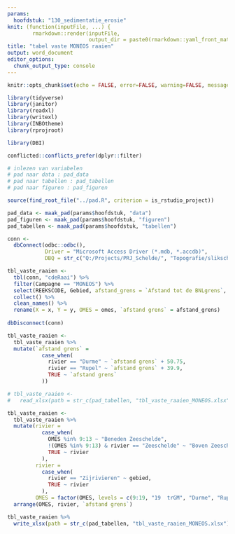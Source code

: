```yaml
---
params:
  hoofdstuk: "130_sedimentatie_erosie"
knit: (function(inputFile, ...) {
        rmarkdown::render(inputFile,
                          output_dir = paste0(rmarkdown::yaml_front_matter(inputFile)$params$hoofdstuk, "/output"))})
title: "tabel vaste MONEOS raaien"
output: word_document
editor_options: 
  chunk_output_type: console
---
```



```r

knitr::opts_chunk$set(echo = FALSE, error=FALSE, warning=FALSE, message=FALSE, cache=FALSE)

```


```r

library(tidyverse)
library(janitor)
library(readxl)
library(writexl)
library(INBOtheme)
library(rprojroot)

library(DBI)

conflicted::conflicts_prefer(dplyr::filter)

```


```r

# inlezen van variabelen
# pad naar data : pad_data
# pad naar tabellen : pad_tabellen
# pad naar figuren : pad_figuren

source(find_root_file("../pad.R", criterion = is_rstudio_project))

pad_data <- maak_pad(params$hoofdstuk, "data")
pad_figuren <- maak_pad(params$hoofdstuk, "figuren")
pad_tabellen <- maak_pad(params$hoofdstuk, "tabellen")

```


```r

conn <- 
  dbConnect(odbc::odbc(),
            Driver = "Microsoft Access Driver (*.mdb, *.accdb)",
            DBQ = str_c("Q:/Projects/PRJ_Schelde/", "Topografie/slikschorprofiel/Databank/SlikSchorProfiel_data"))

tbl_vaste_raaien <- 
  tbl(conn, "cdeRaai") %>% 
  filter(Campagne == "MONEOS") %>% 
  select(REEKSCODE, Gebied, afstand_grens = `Afstand tot de BNLgrens`, X = Xcoordin, Y = Ycoordin, Salzone, Omes, Rivier, periodiciteit = `slik/schorrand`) %>% 
  collect() %>%
  clean_names() %>% 
  rename(X = x, Y = y, OMES = omes, `afstand grens` = afstand_grens)
  
dbDisconnect(conn)

tbl_vaste_raaien <- 
  tbl_vaste_raaien %>% 
  mutate(`afstand grens` =
           case_when(
             rivier == "Durme" ~ `afstand grens` + 50.75,
             rivier == "Rupel" ~ `afstand grens` + 39.9,
             TRUE ~ `afstand grens`
           ))

```


```r

# tbl_vaste_raaien <-
#   read_xlsx(path = str_c(pad_tabellen, "tbl_vaste_raaien_MONEOS.xlsx"))

tbl_vaste_raaien <-
  tbl_vaste_raaien %>% 
  mutate(rivier = 
           case_when(
             OMES %in% 9:13 ~ "Beneden Zeeschelde",
             !(OMES %in% 9:13) & rivier == "Zeeschelde" ~ "Boven Zeeschelde",
             TRUE ~ rivier 
           ),
         rivier = 
           case_when(
             rivier == "Zijrivieren" ~ gebied,
             TRUE ~ rivier
           ),
         OMES = factor(OMES, levels = c(9:19, "19  trGM", "Durme", "Rupel", ""))) %>% 
  arrange(OMES, rivier, `afstand grens`)

```


```r

tbl_vaste_raaien %>% 
  write_xlsx(path = str_c(pad_tabellen, "tbl_vaste_raaien_MONEOS.xlsx"))

```

